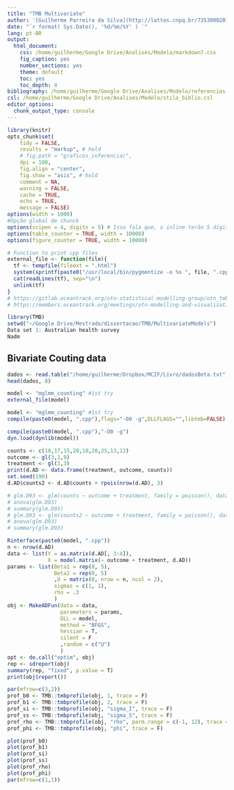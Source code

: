 ```yaml
---
title: "TMB Multivariate"
author: '[Guilherme Parreira da Silva](http://lattes.cnpq.br/7353800201695627)'
date: "`r format( Sys.Date(), '%d/%m/%Y' ) `"
lang: pt-BR
output:
  html_document:
    css: /home/guilherme/Google Drive/Analises/Modelo/markdown7.css
    fig_caption: yes
    number_sections: yes
    theme: default
    toc: yes
    toc_depth: 4
bibliography: /home/guilherme/Google Drive/Analises/Modelo/referencias.bib
csl: /home/guilherme/Google Drive/Analises/Modelo/stilo_biblio.csl
editor_options: 
  chunk_output_type: console
---
```


```r
library(knitr)
opts_chunk$set(
    tidy = FALSE, 
    results = "markup", # hold
    # fig.path = "graficos_inferencia/",
    dpi = 100,
    fig.align = "center",
    fig.show = "asis", # hold
    comment = NA,
    warning = FALSE,
    cache = TRUE,
    echo = TRUE,
    message = FALSE)
options(width = 1000)
#Opção global de chunck
options(scipen = 4, digits = 5) # Isso fala que, o inline terão 5 dígitos e não será
options(table_counter = TRUE, width = 10000)
options(figure_counter = TRUE, width = 10000)
```


```r
# Function to print cpp files
external_file <- function(file){
  tf <- tempfile(fileext = ".html")
  system(sprintf(paste0("/usr/local/bin/pygmentize -o %s ", file, ".cpp"), tf))
  cat(readLines(tf), sep="\n")
  unlink(tf)
}
# https://gitlab.oceantrack.org/otn-statistical-modelling-group/otn_tmb_workshop_2014
# https://members.oceantrack.org/meetings/otn-modelling-and-visualization-workshop/
```

```r
library(TMB)
setwd("~/Google Drive/Mestrado/dissertacao/TMB/MultivariateModels")
Data set 1: Australian health survey
Nadm
```


## Bivariate Couting data

```r
dados <- read.table("/home/guilherme/Dropbox/MCIF/Livro/dadosBeta.txt")
head(dados, 8)
```

```r
model <- "mglmm_counting" #1st try
external_file(model)
```

```r
model <- "mglmm_counting" #1st try
compile(paste0(model, ".cpp"),flags="-O0 -g",DLLFLAGS="",libtmb=FALSE)

compile(paste0(model, ".cpp"),"-O0 -g")
dyn.load(dynlib(model))
```

```r
counts <- c(18,17,15,20,10,20,25,13,12)
outcome <- gl(3,1,9)
treatment <- gl(3,3)
print(d.AD <- data.frame(treatment, outcome, counts))
set.seed(190)
d.AD$counts2 <- d.AD$counts + rpois(nrow(d.AD), 3)

# glm.D93 <- glm(counts ~ outcome + treatment, family = poisson(), data = d.AD)
# anova(glm.D93)
# summary(glm.D93)
# glm.D93 <- glm(counts2 ~ outcome + treatment, family = poisson(), data = d.AD)
# anova(glm.D93)
# summary(glm.D93)

```

```r
Rinterface(paste0(model, ".cpp"))
n <- nrow(d.AD)
data <- list(Y = as.matrix(d.AD[, 3:4]),
             X = model.matrix(~ outcome + treatment, d.AD))
params <- list(Beta1 = rep(0, 5),
               Beta2 = rep(0, 5)
               ,U = matrix(0, nrow = n, ncol = 2),
               sigmas = c(1, 1),
               rho = .3
               )
obj <- MakeADFun(data = data, 
                 parameters = params,
                 DLL = model,
                 method = "BFGS",
                 hessian = T,
                 silent = F
                 ,random = c("U")
                 )
opt <- do.call("optim", obj)
rep <- sdreport(obj)
summary(rep, "fixed", p.value = T)
print(obj$report())
```


```r
par(mfrow=c(3,2))
prof_b0 <- TMB::tmbprofile(obj, 1, trace = F)
prof_b1 <- TMB::tmbprofile(obj, 2, trace = F)
prof_si <- TMB::tmbprofile(obj, "sigma_I", trace = F)
prof_ss <- TMB::tmbprofile(obj, "sigma_S", trace = F)
prof_rho <- TMB::tmbprofile(obj, "rho", parm.range = c(-1, 12), trace = F)
prof_phi <- TMB::tmbprofile(obj, "phi", trace = F)

plot(prof_b0)
plot(prof_b1)
plot(prof_si)
plot(prof_ss)
plot(prof_rho)
plot(prof_phi)
par(mfrow=c(1,1))
```
